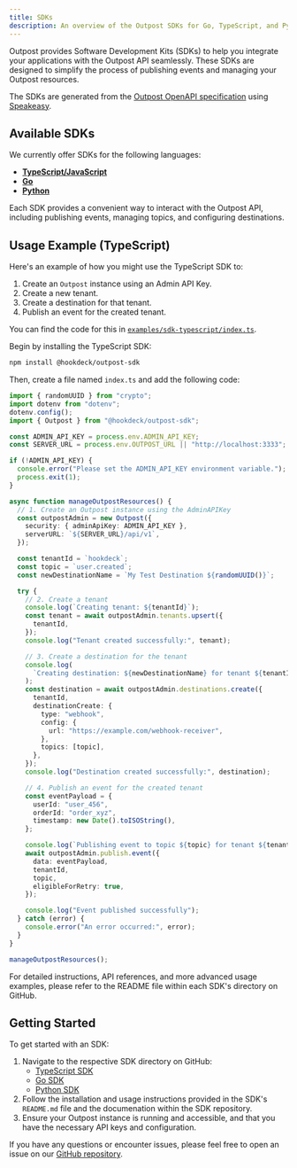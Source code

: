 ```yaml
---
title: SDKs
description: An overview of the Outpost SDKs for Go, TypeScript, and Python.
---
```


Outpost provides Software Development Kits (SDKs) to help you integrate your applications with the Outpost API seamlessly. These SDKs are designed to simplify the process of publishing events and managing your Outpost resources.

The SDKs are generated from the <a href="./apis/openapi.yaml">Outpost OpenAPI specification</a> using [Speakeasy](https://speakeasy.com).

## Available SDKs

We currently offer SDKs for the following languages:

- **[TypeScript/JavaScript](https://github.com/hookdeck/outpost/tree/main/sdks/outpost-typescript)**
- **[Go](https://github.com/hookdeck/outpost/tree/main/sdks/outpost-go)**
- **[Python](https://github.com/hookdeck/outpost/tree/main/sdks/outpost-python)**

Each SDK provides a convenient way to interact with the Outpost API, including publishing events, managing topics, and configuring destinations.

## Usage Example (TypeScript)

Here's an example of how you might use the TypeScript SDK to:

1. Create an `Outpost` instance using an Admin API Key.
2. Create a new tenant.
3. Create a destination for that tenant.
4. Publish an event for the created tenant.

You can find the code for this in [`examples/sdk-typescript/index.ts`](https://github.com/hookdeck/outpost/tree/main/examples/sdk-typescript/index.ts).

Begin by installing the TypeScript SDK:

```bash
npm install @hookdeck/outpost-sdk
```

Then, create a file named `index.ts` and add the following code:

```typescript
import { randomUUID } from "crypto";
import dotenv from "dotenv";
dotenv.config();
import { Outpost } from "@hookdeck/outpost-sdk";

const ADMIN_API_KEY = process.env.ADMIN_API_KEY;
const SERVER_URL = process.env.OUTPOST_URL || "http://localhost:3333";

if (!ADMIN_API_KEY) {
  console.error("Please set the ADMIN_API_KEY environment variable.");
  process.exit(1);
}

async function manageOutpostResources() {
  // 1. Create an Outpost instance using the AdminAPIKey
  const outpostAdmin = new Outpost({
    security: { adminApiKey: ADMIN_API_KEY },
    serverURL: `${SERVER_URL}/api/v1`,
  });

  const tenantId = `hookdeck`;
  const topic = `user.created`;
  const newDestinationName = `My Test Destination ${randomUUID()}`;

  try {
    // 2. Create a tenant
    console.log(`Creating tenant: ${tenantId}`);
    const tenant = await outpostAdmin.tenants.upsert({
      tenantId,
    });
    console.log("Tenant created successfully:", tenant);

    // 3. Create a destination for the tenant
    console.log(
      `Creating destination: ${newDestinationName} for tenant ${tenantId}...`
    );
    const destination = await outpostAdmin.destinations.create({
      tenantId,
      destinationCreate: {
        type: "webhook",
        config: {
          url: "https://example.com/webhook-receiver",
        },
        topics: [topic],
      },
    });
    console.log("Destination created successfully:", destination);

    // 4. Publish an event for the created tenant
    const eventPayload = {
      userId: "user_456",
      orderId: "order_xyz",
      timestamp: new Date().toISOString(),
    };

    console.log(`Publishing event to topic ${topic} for tenant ${tenantId}...`);
    await outpostAdmin.publish.event({
      data: eventPayload,
      tenantId,
      topic,
      eligibleForRetry: true,
    });

    console.log("Event published successfully");
  } catch (error) {
    console.error("An error occurred:", error);
  }
}

manageOutpostResources();
```

For detailed instructions, API references, and more advanced usage examples, please refer to the README file within each SDK's directory on GitHub.

## Getting Started

To get started with an SDK:

1.  Navigate to the respective SDK directory on GitHub:
    - [TypeScript SDK](https://github.com/hookdeck/outpost/tree/main/sdks/outpost-typescript)
    - [Go SDK](https://github.com/hookdeck/outpost/tree/main/sdks/outpost-go)
    - [Python SDK](https://github.com/hookdeck/outpost/tree/main/sdks/outpost-python)
2.  Follow the installation and usage instructions provided in the SDK's `README.md` file and the documenation within the SDK repository.
3.  Ensure your Outpost instance is running and accessible, and that you have the necessary API keys and configuration.

If you have any questions or encounter issues, please feel free to open an issue on our [GitHub repository](https://github.com/hookdeck/outpost/issues).
